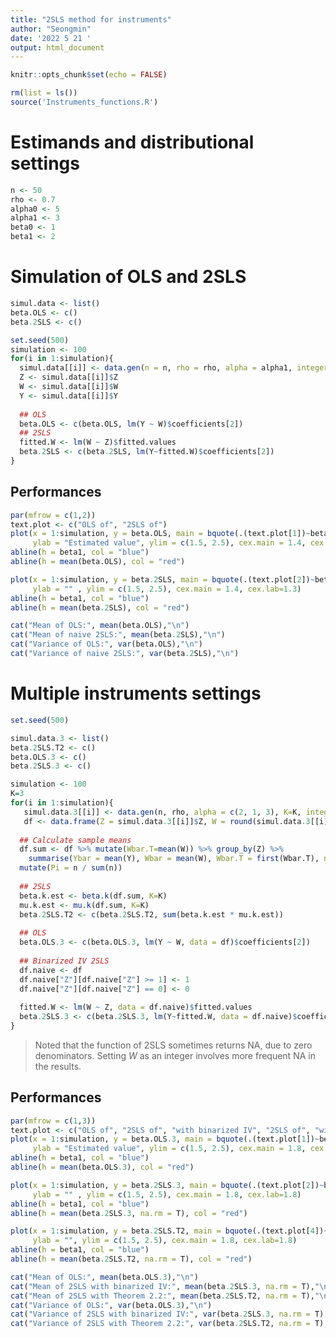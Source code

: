 ```yaml
---
title: "2SLS method for instruments"
author: "Seongmin"
date: '2022 5 21 '
output: html_document
---
```



```r
knitr::opts_chunk$set(echo = FALSE)

```

```r
rm(list = ls())
source('Instruments_functions.R')
```

# Estimands and distributional settings

```r
n <- 50
rho <- 0.7
alpha0 <- 5
alpha1 <- 3
beta0 <- 1
beta1 <- 2
```

# Simulation of OLS and 2SLS

```r
simul.data <- list()
beta.OLS <- c()
beta.2SLS <- c()

set.seed(500)
simulation <- 100
for(i in 1:simulation){
  simul.data[[i]] <- data.gen(n = n, rho = rho, alpha = alpha1, integer.W = T)
  Z <- simul.data[[i]]$Z
  W <- simul.data[[i]]$W
  Y <- simul.data[[i]]$Y
  
  ## OLS
  beta.OLS <- c(beta.OLS, lm(Y ~ W)$coefficients[2])
  ## 2SLS
  fitted.W <- lm(W ~ Z)$fitted.values
  beta.2SLS <- c(beta.2SLS, lm(Y~fitted.W)$coefficients[2])
}

```


## Performances

```r
par(mfrow = c(1,2))
text.plot <- c("OLS of", "2SLS of")
plot(x = 1:simulation, y = beta.OLS, main = bquote(.(text.plot[1])~beta[1]), 
     ylab = "Estimated value", ylim = c(1.5, 2.5), cex.main = 1.4, cex.lab=1.3)
abline(h = beta1, col = "blue")
abline(h = mean(beta.OLS), col = "red")

plot(x = 1:simulation, y = beta.2SLS, main = bquote(.(text.plot[2])~beta[1]), 
     ylab = "" , ylim = c(1.5, 2.5), cex.main = 1.4, cex.lab=1.3)
abline(h = beta1, col = "blue")
abline(h = mean(beta.2SLS), col = "red")
```
```r
cat("Mean of OLS:", mean(beta.OLS),"\n")
cat("Mean of naive 2SLS:", mean(beta.2SLS),"\n")
cat("Variance of OLS:", var(beta.OLS),"\n")
cat("Variance of naive 2SLS:", var(beta.2SLS),"\n")
```

# Multiple instruments settings

```r
set.seed(500)

simul.data.3 <- list()
beta.2SLS.T2 <- c()
beta.OLS.3 <- c()
beta.2SLS.3 <- c()

simulation <- 100
K=3
for(i in 1:simulation){
   simul.data.3[[i]] <- data.gen(n, rho, alpha = c(2, 1, 3), K=K, integer.W = T)
   df <- data.frame(Z = simul.data.3[[i]]$Z, W = round(simul.data.3[[i]]$W, 0), Y = simul.data.3[[i]]$Y)
 
  ## Calculate sample means
  df.sum <- df %>% mutate(Wbar.T=mean(W)) %>% group_by(Z) %>%
    summarise(Ybar = mean(Y), Wbar = mean(W), Wbar.T = first(Wbar.T), n=n()) %>%
  mutate(Pi = n / sum(n))
  
  ## 2SLS
  beta.k.est <- beta.k(df.sum, K=K)
  mu.k.est <- mu.k(df.sum, K=K)
  beta.2SLS.T2 <- c(beta.2SLS.T2, sum(beta.k.est * mu.k.est))
  
  ## OLS
  beta.OLS.3 <- c(beta.OLS.3, lm(Y ~ W, data = df)$coefficients[2])
    
  ## Binarized IV 2SLS
  df.naive <- df
  df.naive["Z"][df.naive["Z"] >= 1] <- 1
  df.naive["Z"][df.naive["Z"] == 0] <- 0
  
  fitted.W <- lm(W ~ Z, data = df.naive)$fitted.values
  beta.2SLS.3 <- c(beta.2SLS.3, lm(Y~fitted.W, data = df.naive)$coefficients[2])
}

```


>Noted that the function of 2SLS sometimes returns NA, due to zero denominators.
>Setting $W$ as an integer involves more frequent NA in the results.


## Performances

```r
par(mfrow = c(1,3))
text.plot <- c("OLS of", "2SLS of", "with binarized IV", "2SLS of", "with Theorem 2.2")
plot(x = 1:simulation, y = beta.OLS.3, main = bquote(.(text.plot[1])~beta[1]), 
     ylab = "Estimated value", ylim = c(1.5, 2.5), cex.main = 1.8, cex.lab=1.8)
abline(h = beta1, col = "blue")
abline(h = mean(beta.OLS.3), col = "red")

plot(x = 1:simulation, y = beta.2SLS.3, main = bquote(.(text.plot[2])~beta[1]~.(text.plot[3])), 
     ylab = "" , ylim = c(1.5, 2.5), cex.main = 1.8, cex.lab=1.8)
abline(h = beta1, col = "blue")
abline(h = mean(beta.2SLS.3, na.rm = T), col = "red")

plot(x = 1:simulation, y = beta.2SLS.T2, main = bquote(.(text.plot[4])~beta[1]~.(text.plot[5])),
     ylab = "", ylim = c(1.5, 2.5), cex.main = 1.8, cex.lab=1.8)
abline(h = beta1, col = "blue")
abline(h = mean(beta.2SLS.T2, na.rm = T), col = "red")
```

```r
cat("Mean of OLS:", mean(beta.OLS.3),"\n")
cat("Mean of 2SLS with binarized IV:", mean(beta.2SLS.3, na.rm = T),"\n")
cat("Mean of 2SLS with Theorem 2.2:", mean(beta.2SLS.T2, na.rm = T),"\n")
cat("Variance of OLS:", var(beta.OLS.3),"\n")
cat("Variance of 2SLS with binarized IV:", var(beta.2SLS.3, na.rm = T),"\n")
cat("Variance of 2SLS with Theorem 2.2:", var(beta.2SLS.T2, na.rm = T),"\n")
```

